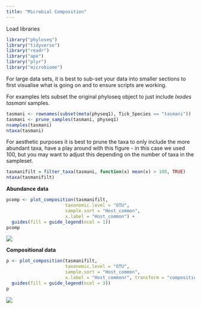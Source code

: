```yaml
---
title: "Microbial Composition"
---
```


Load libraries
```r

library("phyloseq")
library("tidyverse")
library("readr")
library("ape")
library("plyr")
library("microbiome")
```

For large data sets, it is best to sub-set your data into smaller sections to first visualise what is going on and to ensure scripts are working.

For examples lets subset the original phyloseq object to just include *Ixodes tasmani* samples.

```r
tasmani <- rownames(subset(meta(physeq1), Tick_Species == "tasmani"))
tasmani <- prune_samples(tasmani, physeq1)
nsamples(tasmani)
ntaxa(tasmani)
```

For aesthetic purposes it is best to prune the taxa to only include the more abundant taxa, have a play around with this figure - in this case we used 100, but you may want to adjust this depending on the number of taxa in the sampleset.
```r
tasmanifilt = filter_taxa(tasmani, function(x) mean(x) > 100, TRUE)
ntaxa(tasmanifilt)
```

**Abundance data**
```r
pcomp <- plot_composition(tasmanifilt,
                      taxonomic.level = "OTU",
                      sample.sort = "Host_common",
                      x.label = "Host_common") +
  guides(fill = guide_legend(ncol = 1))
pcomp
```
![](images/Itasmani.png)


**Compositional data**
```r
p <- plot_composition(tasmanifilt,
                      taxonomic.level = "OTU",
                      sample.sort = "Host_common",
                      x.label = "Host_commonr", transform = "compositional") +
  guides(fill = guide_legend(ncol = 3))
p
```
![](images/Itasmani-comp.png)

